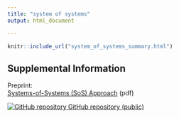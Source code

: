 ```yaml
---
title: "system of systems"
output: html_document

---
```

<!---</div>
```r
knitr::opts_chunk$set(echo = TRUE)
```

### Systems-of-Systems (SoS) Approach

The System-of-Systems (SoS) approach was developed for complex engineering problems to establish a platform focused on real-time pandemic prediction and public behavior guidance. PIPP plans to adopt and adapt the SoS approach to promote interdependence by enabling integration within a heterogeneous model space to understand data as it is constantly updating, with interactive feedback influencing the outputs of multiple models that comprise the SoS. For example, System A might be a compartmental model of disease transmission while System B is an economic model of supply chains, an interdependency studied in the context of COVID-19. Outputs of such systems are inputs to other systems. The SoS parameters determine the dependency structure and rates of flow among subsystems, and these parameters may themselves be fit to data. This framework will enable the achievement of three goals for infectious disease intelligence: (1) to anticipate spillover events; (2) to reliably predict the course of outbreaks before they evolve into epidemics or pandemics; and (3) to generate guidance on the probable outcomes of alternative actions designed to mitigate epidemic impacts from models. We envision that the SoS paradigm will provide a full range of intelligence tools fitted to a broad action space, scalable to multiple infectious diseases.
--->

```r
knitr::include_url("system_of_systems_summary.html")
```
<script>iFrameResize({ log: false }, '#system_of_systems')</script>

## Supplemental Information

<div class="container-frames">

<p>Preprint:<br>
  <a href="https://github.com/CEIDatUGA/covid-university-reopening/raw/master/manuscript.pdf" target="_blank">
  Systems-of-Systems (SoS) Approach</a> (pdf)
</p>

<p>
  <a href="https://github.com/CEIDatUGA/covid-university-reopening" target="_blank">
    <img src="images/GitHub-Mark-64px.png" id="github-icon" alt="GitHub repository"/>
    GitHub repository (public)
  </a>
</p>

</div>

